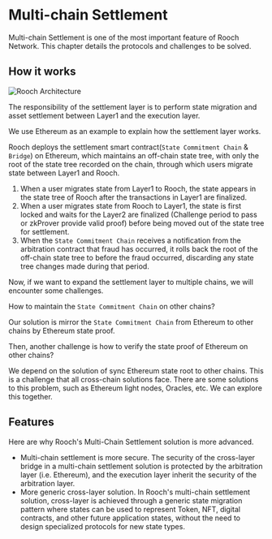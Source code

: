 # Multi-chain Settlement

Multi-chain Settlement is one of the most important feature of Rooch Network. This chapter details the protocols and challenges to be solved.

## How it works


<Image
  src="/docs/multi-chain-settlement.svg"
  alt="Rooch Architecture"
  width={600}
  height={600}
  className="mx-auto my-4"
/>

The responsibility of the settlement layer is to perform state migration and asset settlement between Layer1 and the execution layer.

We use Ethereum as an example to explain how the settlement layer works.

Rooch deploys the settlement smart contract(`State Commitment Chain` & `Bridge`) on Ethereum, which maintains an off-chain state tree, with only the root of the state tree recorded on the chain, through which users migrate state between Layer1 and Rooch.

1. When a user migrates state from Layer1 to Rooch, the state appears in the state tree of Rooch after the transactions in Layer1 are finalized.
2. When a user migrates state from Rooch to Layer1, the state is first locked and waits for the Layer2 are finalized (Challenge period to pass or zkProver provide valid proof) before being moved out of the state tree for settlement.
3. When the `State Commitment Chain` receives a notification from the arbitration contract that fraud has occurred, it rolls back the root of the off-chain state tree to before the fraud occurred, discarding any state tree changes made during that period.

Now, if we want to expand the settlement layer to multiple chains, we will encounter some challenges.

How to maintain the `State Commitment Chain` on other chains? 

Our solution is mirror the `State Commitment Chain` from Ethereum to other chains by Ethereum state proof.

Then, another challenge is how to verify the state proof of Ethereum on other chains?

We depend on the solution of sync Ethereum state root to other chains. This is a challenge that all cross-chain solutions face. There are some solutions to this problem, such as Ethereum light nodes, Oracles, etc. We can explore this together.

## Features

Here are why Rooch's Multi-Chain Settlement solution is more advanced.

- Multi-chain settlement is more secure. The security of the cross-layer bridge in a multi-chain settlement solution is protected by the arbitration layer (i.e. Ethereum), and the execution layer inherit the security of the arbitration layer.
- More generic cross-layer solution. In Rooch's multi-chain settlement solution, cross-layer is achieved through a generic state migration pattern where states can be used to represent Token, NFT, digital contracts, and other future application states, without the need to design specialized protocols for new state types.
